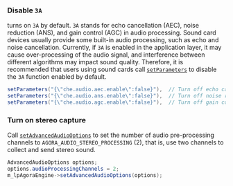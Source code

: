 <PlatformWrapper platform="android">

### Disable `3A`

<Vg k="VSDK" /> turns on `3A` by default. `3A` stands for echo cancellation (AEC), noise reduction (ANS), and gain control (AGC) in audio processing. Sound card devices usually provide some built-in audio processing, such as echo and noise cancellation. Currently, if `3A` is enabled in the application layer, it may cause over-processing of the audio signal, and interference between different algorithms may impact sound quality. Therefore, it is recommended that users using sound cards call [`setParameters`](https://api-ref.agora.io/en/voice-sdk/android/4.x/API/class_irtcengine.html#api_irtcengine_setparameters) to disable the `3A` function enabled by default.

```java
setParameters("{\"che.audio.aec.enable\":false}"),  // Turn off echo cancellation
setParameters("{\"che.audio.ans.enable\":false}"),  // Turn off noise reduction
setParameters("{\"che.audio.agc.enable\":false}"),  // Turn off gain control
```

### Turn on stereo capture

Call [`setAdvancedAudioOptions`](https://api-ref.agora.io/en/voice-sdk/android/4.x/API/class_irtcengine.html#api_irtcengine_setadvancedaudiooptions) to set the number of audio pre-processing channels to `AGORA_AUDIO_STEREO_PROCESSING` (2), that is, use two channels to collect and send stereo sound.

```java
AdvancedAudioOptions options;
options.audioProcessingChannels = 2;
m_lpAgoraEngine->setAdvancedAudioOptions(options);
```

</PlatformWrapper>
